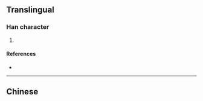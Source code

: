 {{character info/new}}
==Translingual==

===Han character===
{{Han char|rn=85|rad=水|as=11|sn=14|four=|canj=EUTC|ids=⿰氵⿱山並}}

# {{defn|Han|sort=水11}}

====References====
* {{Han ref|kx=0648.200|dkj=18198|dj=1058.070|hdz=31724.050|uh=6F42|ud=28482}}

----

==Chinese==
{{zh-see|洪|v}}